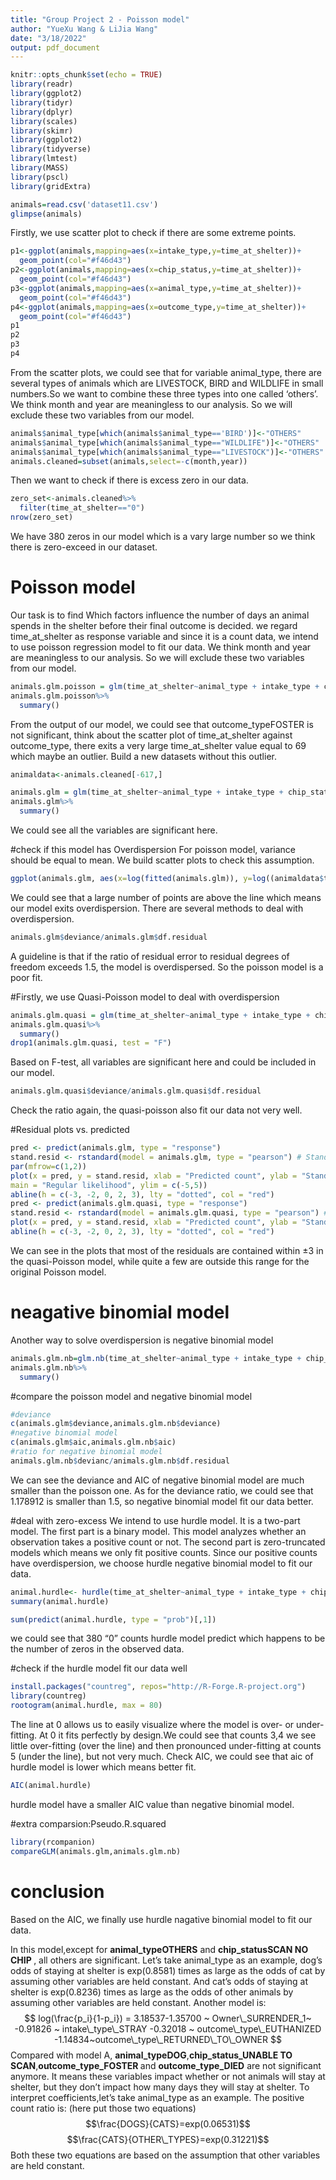 ```yaml
---
title: "Group Project 2 - Poisson model"
author: "YueXu Wang & LiJia Wang"
date: "3/18/2022"
output: pdf_document
---
```


```r
knitr::opts_chunk$set(echo = TRUE)
library(readr)
library(ggplot2)
library(tidyr)
library(dplyr)
library(scales)
library(skimr)
library(ggplot2)
library(tidyverse)
library(lmtest)
library(MASS)
library(pscl)
library(gridExtra)
```

```r
animals=read.csv('dataset11.csv')
glimpse(animals)
```

Firstly, we use scatter plot to check if there are some extreme points.
```r
p1<-ggplot(animals,mapping=aes(x=intake_type,y=time_at_shelter))+
  geom_point(col="#f46d43")
p2<-ggplot(animals,mapping=aes(x=chip_status,y=time_at_shelter))+
  geom_point(col="#f46d43")
p3<-ggplot(animals,mapping=aes(x=animal_type,y=time_at_shelter))+
  geom_point(col="#f46d43")
p4<-ggplot(animals,mapping=aes(x=outcome_type,y=time_at_shelter))+
  geom_point(col="#f46d43")
p1
p2
p3
p4
```
From the scatter plots, we could see that for variable animal_type, there are several types of animals which are LIVESTOCK, BIRD and WILDLIFE in small numbers.So we want to combine these three types into one called 'others'. We think month and year are meaningless to our analysis. So we will exclude these two variables from our model. 

```r
animals$animal_type[which(animals$animal_type=='BIRD')]<-"OTHERS"
animals$animal_type[which(animals$animal_type=="WILDLIFE")]<-"OTHERS"
animals$animal_type[which(animals$animal_type=="LIVESTOCK")]<-"OTHERS"
animals.cleaned=subset(animals,select=-c(month,year))
```

Then we want to check if there is excess zero in our data.
```r
zero_set<-animals.cleaned%>%
  filter(time_at_shelter=="0")
nrow(zero_set)
```
We have 380 zeros in our model which is a vary large number so we think there is zero-exceed in our dataset.


# Poisson model
Our task is to find Which factors influence the number of days an animal spends in the shelter before their final outcome is decided. we regard time_at_shelter as response variable and since it is a count data, we intend to use poisson regression model to fit our data. We think month and year are meaningless to our analysis. So we will exclude these two variables from our model.

```r
animals.glm.poisson = glm(time_at_shelter~animal_type + intake_type + chip_status+outcome_type, data=animals.cleaned, family=poisson(link="log"))
animals.glm.poisson%>%
  summary()
```

From the output of our model, we could see that outcome_typeFOSTER is not significant, think about the scatter plot of time_at_shelter against outcome_type, there exits a very large time_at_shelter value equal to 69 which maybe an outlier. Build a new datasets without this outlier.

```r
animaldata<-animals.cleaned[-617,]
```
```r
animals.glm = glm(time_at_shelter~animal_type + intake_type + chip_status+outcome_type, data=animaldata, family=poisson(link="log"))
animals.glm%>%
  summary()
```

We could see all the variables are significant here.


#check if this model has Overdispersion
For poisson model, variance should be equal to mean. We build scatter plots to check this assumption.
```r

ggplot(animals.glm, aes(x=log(fitted(animals.glm)), y=log((animaldata$time_at_shelter-fitted(animals.glm))^2)))+ geom_point(col="#f46d43") +geom_abline(slope=1, intercept=0, col="#a6d96a", size=1) + ylab(expression((y-hat(mu))^2)) + xlab(expression(hat(mu)))
```

We could see that a large number of points are above the line which means our model exits overdispersion. There are several methods to deal with overdispersion.

```r
animals.glm$deviance/animals.glm$df.residual
```

A guideline is that if the ratio of residual error to residual degrees of freedom exceeds 1.5, the model is overdispersed. So the poisson model is a poor fit.


#Firstly, we use Quasi-Poisson model to deal with overdispersion

```r
animals.glm.quasi = glm(time_at_shelter~animal_type + intake_type + chip_status+outcome_type, data=animaldata, family=quasipoisson(link="log"))
animals.glm.quasi%>%
  summary()
drop1(animals.glm.quasi, test = "F")
```

Based on F-test, all variables are significant here and could be included in our model.

```r
animals.glm.quasi$deviance/animals.glm.quasi$df.residual
```

Check the ratio again, the quasi-poisson also fit our data not very well.

#Residual plots vs. predicted
```r
pred <- predict(animals.glm, type = "response")
stand.resid <- rstandard(model = animals.glm, type = "pearson") # Standardised Pearson residuals
par(mfrow=c(1,2))
plot(x = pred, y = stand.resid, xlab = "Predicted count", ylab = "Standardised Pearson residuals",
main = "Regular likelihood", ylim = c(-5,5))
abline(h = c(-3, -2, 0, 2, 3), lty = "dotted", col = "red")
pred <- predict(animals.glm.quasi, type = "response")
stand.resid <- rstandard(model = animals.glm.quasi, type = "pearson") # Standardised Pearson residuals
plot(x = pred, y = stand.resid, xlab = "Predicted count", ylab = "Standardised Pearson residuals", main = "Quasi-likelihood", ylim = c(-5,5))
abline(h = c(-3, -2, 0, 2, 3), lty = "dotted", col = "red")
```

We can see in the plots that most of the residuals are contained within ±3 in the quasi-Poisson model, while quite a few are outside this range for the original Poisson model.


# neagative binomial model
Another way to solve overdispersion is negative binomial model

```r
animals.glm.nb=glm.nb(time_at_shelter~animal_type + intake_type + chip_status+ outcome_type, data=animaldata)
animals.glm.nb%>%
  summary()
```


#compare the poisson model and negative binomial model 

```r
#deviance
c(animals.glm$deviance,animals.glm.nb$deviance)
#negative binomial model
c(animals.glm$aic,animals.glm.nb$aic)
#ratio for negative binomial model
animals.glm.nb$devianc/animals.glm.nb$df.residual
```

We can see the deviance and AIC of negative binomial model are much smaller than the poisson one. As for the deviance ratio, we could see that 1.178912 is smaller than 1.5, so negative binomial model fit our data better.


#deal with zero-excess
We intend to use hurdle model. It is a two-part model. The first part is a binary model. This model analyzes whether an observation takes a positive count or not. The second part is zero-truncated models which means we only fit positive counts. Since our positive counts have overdispersion, we choose hurdle negative binomial model to fit our data.
```r
animal.hurdle<- hurdle(time_at_shelter~animal_type + intake_type + chip_status+ outcome_type, data=animaldata, dist = "negbin",link = c("logit"))
summary(animal.hurdle)
```


```r
sum(predict(animal.hurdle, type = "prob")[,1])
```

we could see that 380 "0" counts hurdle model predict which happens to be the number of zeros in the observed data. 

#check if the hurdle model fit our data well

```r
install.packages("countreg", repos="http://R-Forge.R-project.org")
library(countreg)
rootogram(animal.hurdle, max = 80)
```

The line at 0 allows us to easily visualize where the model is over- or under-fitting. At 0 it fits perfectly by design.We could see that counts 3,4 we see little over-fitting (over the line) and then pronounced under-fitting at counts 5 (under the line), but not very much. Check AIC, we could see that aic of hurdle model is lower which means better fit.

```r
AIC(animal.hurdle)
```

hurdle model have a smaller AIC value than negative binomial model.

#extra comparsion:Pseudo.R.squared
```r
library(rcompanion)
compareGLM(animals.glm,animals.glm.nb)
```
# conclusion
Based on the AIC, we finally use hurdle nagative binomial model to fit our data.

In this model,except for **animal_typeOTHERS** and **chip_statusSCAN NO CHIP **, all others are significant. Let's take animal_type as an example, dog's odds of staying at shelter
is exp(0.8581) times as large as the odds of cat by assuming other variables are held constant. And cat's odds of staying at shelter is exp(0.8236) times as large as the odds of other animals by assuming other variables are held constant.
Another model is:
$$ log(\frac{p_i}{1-p_i}) = 3.18537-1.35700 ~ Owner\_SURRENDER_1~ -0.91826 ~ intake\_type\_STRAY -0.32018 ~ outcome\_type\_EUTHANIZED -1.14834~outcome\_type\_RETURNED\_TO\_OWNER $$
Compared with model A, **animal_typeDOG**,**chip_status_UNABLE TO SCAN**,**outcome_type_FOSTER ** and **outcome_type_DIED** are not significant anymore. It means these variables impact whether or not animals will stay at shelter, but they don't impact how many days they will stay at shelter.
To interpret coefficients,let's take animal_type as an example. The positive count ratio is:
(here put those two equations)
$$\frac{DOGS}{CATS}=exp(0.06531)$$
$$\frac{CATS}{OTHER\_TYPES}=exp(0.31221)$$
Both these two equations are based on the assumption that other variables are held constant.




